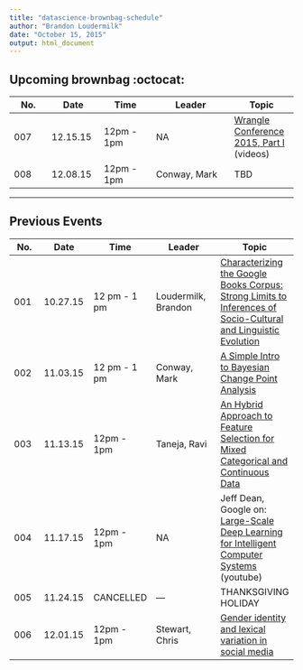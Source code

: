 ```yaml
---
title: "datascience-brownbag-schedule"
author: "Brandon Loudermilk"
date: "October 15, 2015"
output: html_document
---
```


## Upcoming brownbag :octocat:

No. | Date | Time | Leader | Topic
--- | ---- | ---- | ------ | -----
007 | 12.15.15 | 12pm - 1pm | NA |[Wrangle Conference 2015, Part I](https://www.youtube.com/playlist?list=PLe-h9HrA9qfA9qK9eTbDW5c5_qrRmoR34) (videos) 
008 | 12.08.15 | 12pm - 1pm | Conway, Mark | TBD


----------

## Previous Events

No. | Date | Time | Leader | Topic
--- | ---- | ---- | ------ | -----
001 | 10.27.15 | 12 pm - 1 pm | Loudermilk, Brandon | [Characterizing the Google Books Corpus: Strong Limits to Inferences of Socio-Cultural and Linguistic Evolution](http://www.plosone.org/article/Authors/info:doi/10.1371/journal.pone.0137041)
002 | 11.03.15 | 12 pm - 1 pm | Conway, Mark | [A Simple Intro to Bayesian Change Point Analysis](http://qualityandinnovation.com/2015/07/14/a-simple-intro-to-bayesian-change-point-analysis/)
003 | 11.13.15 | 12pm - 1pm | Taneja, Ravi | [An Hybrid Approach to Feature Selection for Mixed Categorical and Continuous Data](https://github.com/loudermilk/brownbag/blob/master/articles/kdir11gd.pdf)
004 | 11.17.15 | 12pm - 1pm | NA | Jeff Dean, Google on: [Large-Scale Deep Learning for Intelligent Computer Systems](https://www.youtube.com/watch?v=90-S1M7Ny_o&t=21m2s) (youtube)
005 | 11.24.15 | CANCELLED | --- | THANKSGIVING HOLIDAY
006 | 12.01.15 | 12pm - 1pm | Stewart, Chris | [Gender identity and lexical variation in social media](http://arxiv.org/ftp/arxiv/papers/1210/1210.4567.pdf)
